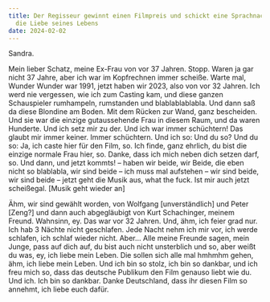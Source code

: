 ```yaml
---
title: Der Regisseur gewinnt einen Filmpreis und schickt eine Sprachnachricht an
  die Liebe seines Lebens
date: 2024-02-02
---
```

Sandra. 

Mein lieber Schatz, meine Ex-Frau von vor 37 Jahren. Stopp. Waren ja gar nicht 37 Jahre, aber ich war im Kopfrechnen immer scheiße. Warte mal, Wunder Wunder war 1991, jetzt haben wir 2023, also von vor 32 Jahren. Ich werd nie vergessen, wie ich zum Casting kam, und diese ganzen Schauspieler rumhampeln, rumstanden und blablablablabla. Und dann saß da diese Blondine am Boden. Mit dem Rücken zur Wand, ganz bescheiden. Und sie war die einzige gutaussehende Frau in diesem Raum, und da waren Hunderte. Und ich setz mir zu der. Und ich war immer schüchtern! Das glaubt mir immer keiner. Immer schüchtern. Und ich so: Und du so? Und du so: Ja, ich caste hier für den Film, so. Ich finde, ganz ehrlich, du bist die einzige normale Frau hier, so. Danke, dass ich mich neben dich setzen darf, so. Und dann, und jetzt kommts! – haben wir beide, wir Beide, die eben nicht so blablabla, wir sind beide – ich muss mal aufstehen – wir sind beide, wir sind beide – jetzt geht die Musik aus, what the fuck. Ist mir auch jetzt scheißegal. \[Musik geht wieder an]

Ähm, wir sind gewählt worden, von Wolfgang \[unverständlich] und Peter \[Zeng?] und dann auch abgegläubigt von Kurt Schachinger, meinem Freund. Wahnsinn, ey. Das war vor 32 Jahren. Und, ähm, ich feier grad nur. Ich hab 3 Nächte nicht geschlafen. Jede Nacht nehm ich mir vor, ich werde schlafen, ich schlaf wieder nicht. Aber… Alle meine Freunde sagen, mein Junge, pass auf dich auf, du bist auch nicht unsterblich und so, aber weißt du was, ey, ich liebe mein Leben. Die sollen sich alle mal hmhmhm gehen, ähm, ich liebe mein Leben. Und ich bin so stolz, ich bin so dankbar, und ich freu mich so, dass das deutsche Publikum den Film genauso liebt wie du. Und ich. Ich bin so dankbar. Danke Deutschland, dass ihr diesen Film so annehmt, ich liebe euch dafür.